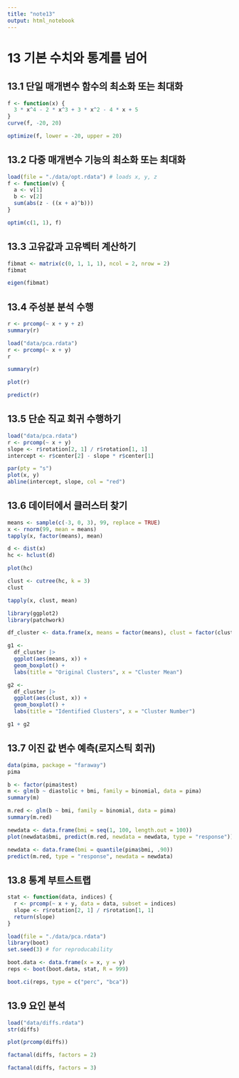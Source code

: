```yaml
---
title: "note13"
output: html_notebook
---
```


# 13 기본 수치와 통계를 넘어

## 13.1 단일 매개변수 함수의 최소화 또는 최대화

```r
f <- function(x) {
  3 * x^4 - 2 * x^3 + 3 * x^2 - 4 * x + 5
}
curve(f, -20, 20)
```

```r
optimize(f, lower = -20, upper = 20)
```

## 13.2 다중 매개변수 기능의 최소화 또는 최대화

```r
load(file = "./data/opt.rdata") # loads x, y, z
f <- function(v) {
  a <- v[1]
  b <- v[2]
  sum(abs(z - ((x + a)^b)))
}

optim(c(1, 1), f)
```

## 13.3 고유값과 고유벡터 계산하기

```r
fibmat <- matrix(c(0, 1, 1, 1), ncol = 2, nrow = 2)
fibmat
```

```r
eigen(fibmat)
```

## 13.4 주성분 분석 수행

```r
r <- prcomp(~ x + y + z)
summary(r)
```

```r
load("data/pca.rdata")
r <- prcomp(~ x + y)
r
```

```r
summary(r)
```

```r
plot(r)
```

```r
predict(r)
```

## 13.5 단순 직교 회귀 수행하기

```r
load("data/pca.rdata")
r <- prcomp(~ x + y)
slope <- r$rotation[2, 1] / r$rotation[1, 1]
intercept <- r$center[2] - slope * r$center[1]
```

```r
par(pty = "s")
plot(x, y)
abline(intercept, slope, col = "red")
```

## 13.6 데이터에서 클러스터 찾기

```r
means <- sample(c(-3, 0, 3), 99, replace = TRUE)
x <- rnorm(99, mean = means)
tapply(x, factor(means), mean)
```

```r
d <- dist(x)
hc <- hclust(d)
```

```r
plot(hc)
```

```r
clust <- cutree(hc, k = 3)
clust
```

```r
tapply(x, clust, mean)
```

```r
library(ggplot2)
library(patchwork)

df_cluster <- data.frame(x, means = factor(means), clust = factor(clust))

g1 <-
  df_cluster |>
  ggplot(aes(means, x)) +
  geom_boxplot() +
  labs(title = "Original Clusters", x = "Cluster Mean")

g2 <-
  df_cluster |>
  ggplot(aes(clust, x)) +
  geom_boxplot() +
  labs(title = "Identified Clusters", x = "Cluster Number")

g1 + g2
```

## 13.7 이진 값 변수 예측(로지스틱 회귀)

```r
data(pima, package = "faraway")
pima
```

```r
b <- factor(pima$test)
m <- glm(b ~ diastolic + bmi, family = binomial, data = pima)
summary(m)
```

```r
m.red <- glm(b ~ bmi, family = binomial, data = pima)
summary(m.red)
```

```r
newdata <- data.frame(bmi = seq(1, 100, length.out = 100))
plot(newdata$bmi, predict(m.red, newdata = newdata, type = "response"))
```

```r
newdata <- data.frame(bmi = quantile(pima$bmi, .90))
predict(m.red, type = "response", newdata = newdata)
```

## 13.8 통계 부트스트랩

```r
stat <- function(data, indices) {
  r <- prcomp(~ x + y, data = data, subset = indices)
  slope <- r$rotation[2, 1] / r$rotation[1, 1]
  return(slope)
}
```

```r
load(file = "./data/pca.rdata")
library(boot)
set.seed(3) # for reproducability

boot.data <- data.frame(x = x, y = y)
reps <- boot(boot.data, stat, R = 999)
```

```r
boot.ci(reps, type = c("perc", "bca"))
```

## 13.9 요인 분석

```r
load("data/diffs.rdata")
str(diffs)
```

```r
plot(prcomp(diffs))
```

```r
factanal(diffs, factors = 2)
```

```r
factanal(diffs, factors = 3)
```
